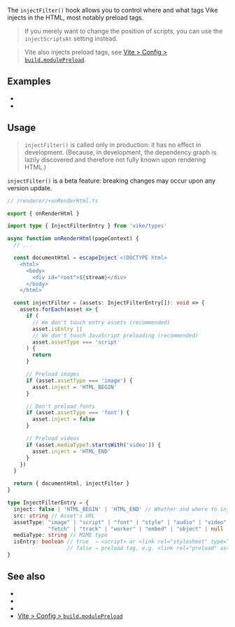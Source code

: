 
The `injectFilter()` hook allows you to control where and what tags Vike injects in the HTML, most notably <Link href="/preloading">preload</Link> tags.

> If you merely want to change the position of scripts, you can use the <Link href="/injectScriptsAt">`injectScriptsAt` setting</Link> instead.

> Vite also injects preload tags, see [Vite > Config > `build.modulePreload`](https://vitejs.dev/config/build-options#build-modulepreload).


## Examples

 - <RepoLink path="/examples/custom-preload/renderer/+onRenderHtml.tsx" />
 - <RepoLink path="/test/preload/renderer/+onRenderHtml.tsx" />


## Usage

> `injectFilter()` is called only in production: it has no effect in development. (Because, in development, the dependency graph is <Link href="/lazy-transpiling" >lazily discovered</Link> and therefore not fully known upon rendering HTML.)

<Warning>`injectFilter()` is a beta feature: breaking changes may occur upon any version update.</Warning>

```ts
// /renderer/+onRenderHtml.ts

export { onRenderHtml }

import type { InjectFilterEntry } from 'vike/types'

async function onRenderHtml(pageContext) {
  // ...

  const documentHtml = escapeInject`<!DOCTYPE html>
    <html>
      <body>
        <div id="root">${stream}</div>
      </body>
    </html>`

  const injectFilter = (assets: InjectFilterEntry[]): void => {
    assets.forEach(asset => {
      if (
        // We don't touch entry assets (recommended)
        asset.isEntry ||
        // We don't touch JavaScript preloading (recommended)
        asset.assetType === 'script'
      ) {
        return
      }

      // Preload images
      if (asset.assetType === 'image') {
        asset.inject = 'HTML_BEGIN'
      }

      // Don't preload fonts
      if (asset.assetType === 'font') {
        asset.inject = false
      }

      // Preload videos
      if (asset.mediaType?.startsWith('video')) {
        asset.inject = 'HTML_END'
      }
    })
  }

  return { documentHtml, injectFilter }
}
```

```ts
type InjectFilterEntry = {
  inject: false | 'HTML_BEGIN' | 'HTML_END' // Whether and where to inject
  src: string // Asset's URL
  assetType: "image" | "script" | "font" | "style" | "audio" | "video" | "document" |
             "fetch" | "track" | "worker" | "embed" | "object" | null
  mediaType: string // MIME type
  isEntry: boolean // true  ⇒ <script> or <link rel="stylesheet" type="text/css">
                   // false ⇒ preload tag, e.g. <link rel="preload" as="font">
}
```


## See also

- <Link href="/preloading" />
- <Link href="/streaming" />
- <Link href="/injectScriptsAt" />
- [Vite > Config > `build.modulePreload`](https://vitejs.dev/config/build-options#build-modulepreload)
